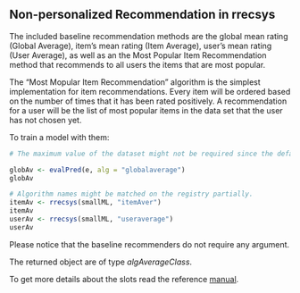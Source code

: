 <!--
%\VignetteEngine{knitr::knitr}
%\VignetteIndexEntry{2.1 Non-personalized recommendations}
-->

## Non-personalized Recommendation in rrecsys

The included baseline recommendation methods are the global mean rating (Global Average), item’s mean rating (Item Average), user's mean rating (User Average), as well as an the Most Popular Item Recommendation method that recommends to all users the items that are most popular. 

The "Most Mopular Item Recommendation" algorithm is the simplest implementation for item recommendations. 
Every item will be ordered based on the number of times that it has been rated positively. 
A recommendation for a user will be the list of most popular items in the data set that the user has not chosen yet.

To train a model with them:

```r
# The maximum value of the dataset might not be required since the default value coincides to the actual maximal value of the dataset.

globAv <- evalPred(e, alg = "globalaverage")
globAv

# Algorithm names might be matched on the registry partially.
itemAv <- rrecsys(smallML, "itemAver")
itemAv
userAv <- rrecsys(smallML, "useraverage")
userAv
```
Please notice that the baseline recommenders do not require any argument.

The returned object are of type _algAverageClass_. 

To get more details about the slots read the reference [manual](https://CRAN.R-project.org/package=rrecsys). 
